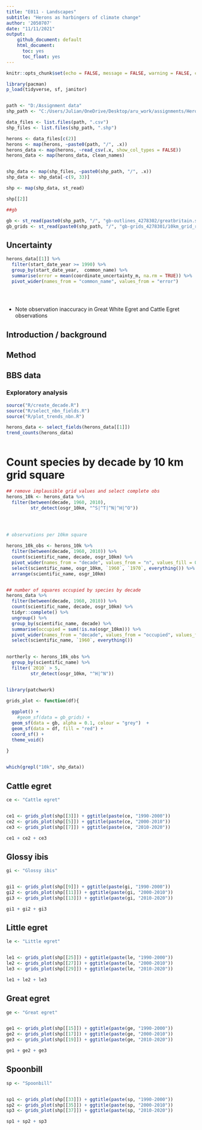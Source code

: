 ```yaml
---
title: "E011 - Landscapes"
subtitle: "Herons as harbingers of climate change"
author: '2050707'
date: "11/11/2021"
output: 
    github_document: default
    html_document:
      toc: yes
      toc_float: yes
---
```


```r
knitr::opts_chunk$set(echo = FALSE, message = FALSE, warning = FALSE, cache = TRUE)

library(pacman)
p_load(tidyverse, sf, janitor)
```

```r

```

```r
path <- "D:/Assignment data"
shp_path <- "C:/Users/Julian/OneDrive/Desktop/aru_work/assignments/Herons/Spatial"

data_files <- list.files(path, ".csv")
shp_files <- list.files(shp_path, ".shp")

herons <- data_files[c(2)]
herons <- map(herons, ~paste0(path, "/", .x))
herons_data <- map(herons, ~read_csv(.x, show_col_types = FALSE))
herons_data <- map(herons_data, clean_names)


shp_data <- map(shp_files, ~paste0(shp_path, "/", .x))
shp_data <- shp_data[-c(9, 33)]

shp <- map(shp_data, st_read)

shp[[2]]

##gb 

gb <- st_read(paste0(shp_path, "/", "gb-outlines_4278302/greatbritain.shp"))
gb_grids <- st_read(paste0(shp_path, "/", "gb-grids_4278301/10km_grid_region.shp"))
```

## Uncertainty

```r

herons_data[[1]] %>%
  filter(start_date_year >= 1990) %>%
  group_by(start_date_year,  common_name) %>%
  summarise(error = mean(coordinate_uncertainty_m, na.rm = TRUE)) %>%
  pivot_wider(names_from = "common_name", values_from = "error")
  
  



```

-   Note observation inaccuracy in Great White Egret and Cattle Egret observations

## Introduction / background

## Method

## BBS data

### Exploratory analysis

```r


source("R/create_decade.R")
source("R/select_nbn_fields.R")
source("R/plot_trends_nbn.R")

```

```r

herons_data <- select_fields(herons_data[[1]])
trend_counts(herons_data)



```

# Count species by decade by 10 km grid square

```r
## remove implausible grid values and select complete obs
herons_10k <- herons_data %>%
  filter(between(decade, 1960, 2010), 
         str_detect(osgr_10km, "^S|^T|^N|^H|^O"))


  

# observations per 10km square

herons_10k_obs <- herons_10k %>%
  filter(between(decade, 1960, 2010)) %>%
  count(scientific_name, decade, osgr_10km) %>%
  pivot_wider(names_from = "decade", values_from = "n", values_fill = 0) %>%
  select(scientific_name, osgr_10km, `1960`, `1970`, everything()) %>%
  arrange(scientific_name, osgr_10km)


## number of squares occupied by species by decade
herons_data %>%
  filter(between(decade, 1960, 2010)) %>%
  count(scientific_name, decade, osgr_10km) %>%
  tidyr::complete() %>%
  ungroup() %>%
  group_by(scientific_name, decade) %>%
  summarise(occupied = sum(!is.na(osgr_10km))) %>%
  pivot_wider(names_from = "decade", values_from = "occupied", values_fill = 0) %>%
  select(scientific_name, `1960`, everything())
  

```

```r


northerly <- herons_10k_obs %>%
  group_by(scientific_name) %>%
  filter(`2010` > 5, 
         str_detect(osgr_10km, "^H|^N"))



```


```r

library(patchwork)

grids_plot <- function(df){
  
  ggplot() +
    #geom_sf(data = gb_grids) +
  geom_sf(data = gb, alpha = 0.1, colour = "grey")  +
  geom_sf(data = df, fill = "red") +
  coord_sf() +
  theme_void()
  
}


which(grepl("10k", shp_data))
```



## Cattle egret

```r
ce <- "Cattle egret"


ce1 <- grids_plot(shp[[3]]) + ggtitle(paste(ce, "1990-2000"))
ce2 <- grids_plot(shp[[5]]) + ggtitle(paste(ce, "2000-2010"))
ce3 <- grids_plot(shp[[7]]) + ggtitle(paste(ce, "2010-2020"))

ce1 + ce2 + ce3


```

## Glossy ibis

```r
gi <- "Glossy ibis"


gi1 <- grids_plot(shp[[9]]) + ggtitle(paste(gi, "1990-2000"))
gi2 <- grids_plot(shp[[11]]) + ggtitle(paste(gi, "2000-2010"))
gi3 <- grids_plot(shp[[13]]) + ggtitle(paste(gi, "2010-2020"))

gi1 + gi2 + gi3


```

## Little egret

```r
le <- "Little egret"


le1 <- grids_plot(shp[[25]]) + ggtitle(paste(le, "1990-2000"))
le2 <- grids_plot(shp[[27]]) + ggtitle(paste(le, "2000-2010"))
le3 <- grids_plot(shp[[29]]) + ggtitle(paste(le, "2010-2020"))

le1 + le2 + le3


```

## Great egret

```r
ge <- "Great egret"


ge1 <- grids_plot(shp[[15]]) + ggtitle(paste(ge, "1990-2000"))
ge2 <- grids_plot(shp[[17]]) + ggtitle(paste(ge, "2000-2010"))
ge3 <- grids_plot(shp[[19]]) + ggtitle(paste(ge, "2010-2020"))

ge1 + ge2 + ge3


```




## Spoonbill

```r
sp <- "Spoonbill"


sp1 <- grids_plot(shp[[33]]) + ggtitle(paste(sp, "1990-2000"))
sp2 <- grids_plot(shp[[35]]) + ggtitle(paste(sp, "2000-2010"))
sp3 <- grids_plot(shp[[37]]) + ggtitle(paste(sp, "2010-2020"))

sp1 + sp2 + sp3


```
